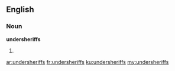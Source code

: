 ==English==

===Noun===
'''undersheriffs'''

# {{plural of|undersheriff}}

[[ar:undersheriffs]]
[[fr:undersheriffs]]
[[ku:undersheriffs]]
[[my:undersheriffs]]